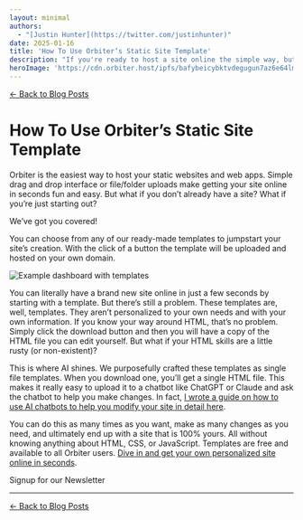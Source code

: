 ```yaml
---
layout: minimal
authors:
  - "[Justin Hunter](https://twitter.com/justinhunter)"
date: 2025-01-16
title: 'How To Use Orbiter’s Static Site Template'
description: "If you're ready to host a site online the simple way, but don't know where to begin, starting with Orbiter's static site templates is a great idea."
heroImage: 'https://cdn.orbiter.host/ipfs/bafybeicybktvdegugun7az6e64lmcwawqzufpa4z2eglehpl2vynkluque'
---
```



[← Back to Blog Posts](/blog)

# How To Use Orbiter’s Static Site Template
Orbiter is the easiest way to host your static websites and web apps. Simple drag and drop interface or file/folder uploads make getting your site online in seconds fun and easy. But what if you don’t already have a site? What if you’re just starting out?

We’ve got you covered!

You can choose from any of our ready-made templates to jumpstart your site’s creation. With the click of a button the template will be uploaded and hosted on your own domain.

![Example dashboard with templates](https://cdn.orbiter.host/ipfs/bafybeicybktvdegugun7az6e64lmcwawqzufpa4z2eglehpl2vynkluque)

You can literally have a brand new site online in just a few seconds by starting with a template. But there’s still a problem. These templates are, well, templates. They aren’t personalized to your own needs and with your own information. If you know your way around HTML, that’s no problem. Simply click the download button and then you will have a copy of the HTML file you can edit yourself. But what if your HTML skills are a little rusty (or non-existent)?

This is where AI shines. We purposefully crafted these templates as single file templates. When you download one, you’ll get a single HTML file. This makes it really easy to upload it to a chatbot like ChatGPT or Claude and ask the chatbot to help you make changes. In fact, [I wrote a guide on how to use AI chatbots to help you modify your site in detail here](https://orbiter.host/blog/how-to-self-host-your-own-linktree-no-code).

You can do this as many times as you want, make as many changes as you need, and ultimately end up with a site that is 100% yours. All without knowing anything about HTML, CSS, or JavaScript. Templates are free and available to all Orbiter users. [Dive in and get your own personalized site online in seconds](https://orbiter.host).

<div className="flex items-center flex-col gap-2 justify-center">
	<p className="font-bold">Signup for our Newsletter</p>
	<NewsletterForm />
</div>

---

[← Back to Blog Posts](/blog)
